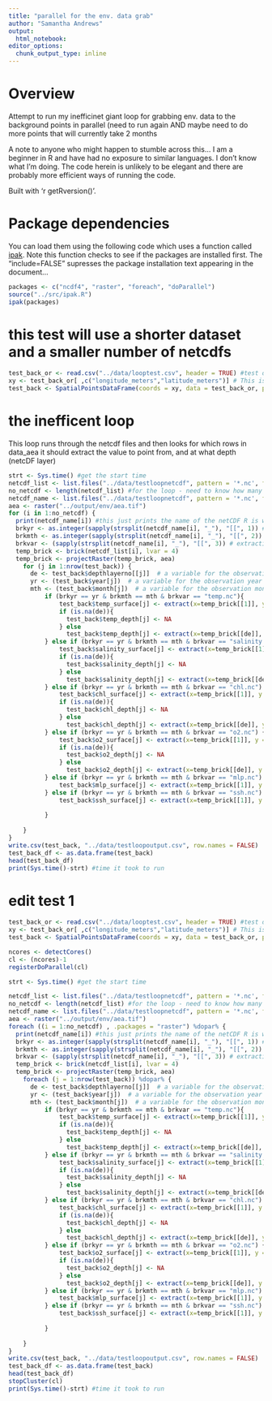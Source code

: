 ```yaml
---
title: "parallel for the env. data grab"
author: "Samantha Andrews"
output: 
  html_notebook: 
editor_options: 
  chunk_output_type: inline
---
```


# Overview
Attempt to run my inefficinet giant loop for grabbing env. data to the background points in parallel (need to run again AND maybe need to do more points that will currently take 2 months

A note to anyone who might happen to stumble across this... I am a beginner in R and have had no exposure to similar languages. I don't know what I'm doing. The code herein is unlikely to be elegant and there are probably more efficient ways of running the code.

Built with 'r getRversion()'.

# Package dependencies
You can load them using the following code which uses a function called [ipak](https://gist.github.com/stevenworthington/3178163). 
Note this function checks to see if the packages are installed first.
The "include=FALSE" supresses the package installation text appearing in the document...
```r
packages <- c("ncdf4", "raster", "foreach", "doParallel") 
source("../src/ipak.R")
ipak(packages)
```

# this test will use a shorter dataset and a smaller number of netcdfs

```r
test_back_or <- read.csv("../data/looptest.csv", header = TRUE) #test dataset
xy <- test_back_or[ ,c("longitude_meters","latitude_meters")] # This is to tell R where the coordinates are. Note that the column order needs to be longitude, latitude
test_back <- SpatialPointsDataFrame(coords = xy, data = test_back_or, proj4string = CRS("+proj=aea +lat_1=50 +lat_2=70 +lat_0=40 +lon_0=-60 +x_0=0 +y_0=0 +ellps=GRS80 +datum=NAD83 +units=m +no_defs")) # The CRS is used here is for the albers equal area projection.
```


# the inefficent loop

This loop runs through the netcdf files and then looks for which rows in data_aea it should extract the value to point from, and at what depth (netcDF layer)

```r
strt <- Sys.time() #get the start time
netcdf_list <- list.files("../data/testloopnetcdf", pattern = '*.nc', full.names = TRUE) #true means the full path is included
no_netcdf <- length(netcdf_list) #for the loop - need to know how many files to cycle through
netcdf_name <- list.files("../data/testloopnetcdf", pattern = '*.nc', full.names = FALSE) #false means the path is not included
aea <- raster("../output/env/aea.tif") 
for (i in 1:no_netcdf) {  
  print(netcdf_name[i]) #this just prints the name of the netCDF R is working one
  brkyr <- as.integer(sapply(strsplit(netcdf_name[i], "_"), "[[", 1)) # extracting the first part of the netcdf filename (which is the year)
  brkmth <- as.integer(sapply(strsplit(netcdf_name[i], "_"), "[[", 2)) # extracting the second part of the netcdf filename (which is the month)
  brkvar <- (sapply(strsplit(netcdf_name[i], "_"), "[[", 3)) # extracting the third part of the netcdf (inc.nc)
  temp_brick <- brick(netcdf_list[i], lvar = 4)
  temp_brick <- projectRaster(temp_brick, aea) 
    for (j in 1:nrow(test_back)) {  
      de <- test_back$depthlayerno[[j]]  # a variable for the observation depth layer
      yr <- (test_back$year[j])  # a variable for the observation year
      mth <- (test_back$month[j])  # a variable for the observation month
          if (brkyr == yr & brkmth == mth & brkvar == "temp.nc"){
              test_back$temp_surface[j] <- extract(x=temp_brick[[1]], y = test_back[j, ]) 
              if (is.na(de)){
                test_back$temp_depth[j] <- NA
              } else  
                test_back$temp_depth[j] <- extract(x=temp_brick[[de]], y = test_back[j, ])
          } else if (brkyr == yr & brkmth == mth & brkvar == "salinity.nc") {
              test_back$salinity_surface[j] <- extract(x=temp_brick[[1]], y = test_back[j, ]) 
              if (is.na(de)){
                test_back$salinity_depth[j] <- NA
              } else  
                test_back$salinity_depth[j] <- extract(x=temp_brick[[de]], y = test_back[j, ]) 
          } else if (brkyr == yr & brkmth == mth & brkvar == "chl.nc") {
              test_back$chl_surface[j] <- extract(x=temp_brick[[1]], y = test_back[j, ]) 
              if (is.na(de)){
                test_back$chl_depth[j] <- NA
              } else  
                test_back$chl_depth[j] <- extract(x=temp_brick[[de]], y = test_back[j, ]) 
          } else if (brkyr == yr & brkmth == mth & brkvar == "o2.nc") {
              test_back$o2_surface[j] <- extract(x=temp_brick[[1]], y = test_back[j, ]) 
              if (is.na(de)){
                test_back$o2_depth[j] <- NA
              } else  
                test_back$o2_depth[j] <- extract(x=temp_brick[[de]], y = test_back[j, ]) 
          } else if (brkyr == yr & brkmth == mth & brkvar == "mlp.nc") {
              test_back$mlp_surface[j] <- extract(x=temp_brick[[1]], y = test_back[j, ])
          } else if (brkyr == yr & brkmth == mth & brkvar == "ssh.nc") {
              test_back$ssh_surface[j] <- extract(x=temp_brick[[1]], y = test_back[j, ]) 
            
          }
     
    }
}
write.csv(test_back, "../data/testloopoutput.csv", row.names = FALSE)
test_back_df <- as.data.frame(test_back)
head(test_back_df)
print(Sys.time()-strt) #time it took to run
```


# edit test 1


```r
test_back_or <- read.csv("../data/looptest.csv", header = TRUE) #test dataset
xy <- test_back_or[ ,c("longitude_meters","latitude_meters")] # This is to tell R where the coordinates are. Note that the column order needs to be longitude, latitude
test_back <- SpatialPointsDataFrame(coords = xy, data = test_back_or, proj4string = CRS("+proj=aea +lat_1=50 +lat_2=70 +lat_0=40 +lon_0=-60 +x_0=0 +y_0=0 +ellps=GRS80 +datum=NAD83 +units=m +no_defs")) # The CRS is used here is for the albers equal area projection.

ncores <- detectCores()
cl <- (ncores)-1
registerDoParallel(cl)

strt <- Sys.time() #get the start time

netcdf_list <- list.files("../data/testloopnetcdf", pattern = '*.nc', full.names = TRUE) #true means the full path is included
no_netcdf <- length(netcdf_list) #for the loop - need to know how many files to cycle through
netcdf_name <- list.files("../data/testloopnetcdf", pattern = '*.nc', full.names = FALSE) #false means the path is not included
aea <- raster("../output/env/aea.tif") 
foreach ((i = 1:no_netcdf) , .packages = "raster") %dopar% {  
  print(netcdf_name[i]) #this just prints the name of the netCDF R is working one
  brkyr <- as.integer(sapply(strsplit(netcdf_name[i], "_"), "[[", 1)) # extracting the first part of the netcdf filename (which is the year)
  brkmth <- as.integer(sapply(strsplit(netcdf_name[i], "_"), "[[", 2)) # extracting the second part of the netcdf filename (which is the month)
  brkvar <- (sapply(strsplit(netcdf_name[i], "_"), "[[", 3)) # extracting the third part of the netcdf (inc.nc)
  temp_brick <- brick(netcdf_list[i], lvar = 4)
  temp_brick <- projectRaster(temp_brick, aea) 
    foreach (j = 1:nrow(test_back)) %dopar% {  
      de <- test_back$depthlayerno[[j]]  # a variable for the observation depth layer
      yr <- (test_back$year[j])  # a variable for the observation year
      mth <- (test_back$month[j])  # a variable for the observation month
          if (brkyr == yr & brkmth == mth & brkvar == "temp.nc"){
              test_back$temp_surface[j] <- extract(x=temp_brick[[1]], y = test_back[j, ]) 
              if (is.na(de)){
                test_back$temp_depth[j] <- NA
              } else  
                test_back$temp_depth[j] <- extract(x=temp_brick[[de]], y = test_back[j, ])
          } else if (brkyr == yr & brkmth == mth & brkvar == "salinity.nc") {
              test_back$salinity_surface[j] <- extract(x=temp_brick[[1]], y = test_back[j, ]) 
              if (is.na(de)){
                test_back$salinity_depth[j] <- NA
              } else  
                test_back$salinity_depth[j] <- extract(x=temp_brick[[de]], y = test_back[j, ]) 
          } else if (brkyr == yr & brkmth == mth & brkvar == "chl.nc") {
              test_back$chl_surface[j] <- extract(x=temp_brick[[1]], y = test_back[j, ]) 
              if (is.na(de)){
                test_back$chl_depth[j] <- NA
              } else  
                test_back$chl_depth[j] <- extract(x=temp_brick[[de]], y = test_back[j, ]) 
          } else if (brkyr == yr & brkmth == mth & brkvar == "o2.nc") {
              test_back$o2_surface[j] <- extract(x=temp_brick[[1]], y = test_back[j, ]) 
              if (is.na(de)){
                test_back$o2_depth[j] <- NA
              } else  
                test_back$o2_depth[j] <- extract(x=temp_brick[[de]], y = test_back[j, ]) 
          } else if (brkyr == yr & brkmth == mth & brkvar == "mlp.nc") {
              test_back$mlp_surface[j] <- extract(x=temp_brick[[1]], y = test_back[j, ])
          } else if (brkyr == yr & brkmth == mth & brkvar == "ssh.nc") {
              test_back$ssh_surface[j] <- extract(x=temp_brick[[1]], y = test_back[j, ]) 
            
          }
     
    }
}
write.csv(test_back, "../data/testloopoutput.csv", row.names = FALSE)
test_back_df <- as.data.frame(test_back)
head(test_back_df)
stopCluster(cl)
print(Sys.time()-strt) #time it took to run
```

